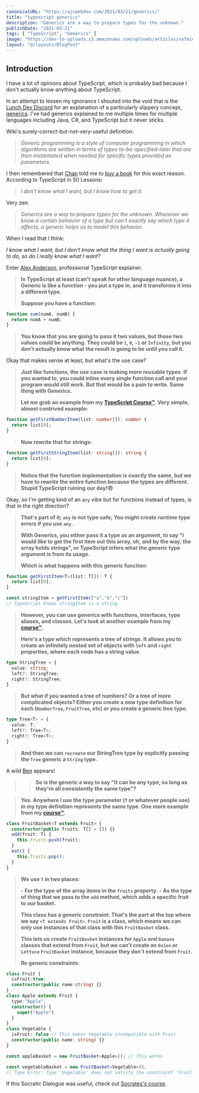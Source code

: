 ```yaml
---
canonicalURL: "https://ajcwebdev.com/2021/03/21/generics/"
title: "typescript generics"
description: "Generics are a way to prepare types for the unknown."
publishDate: "2021-03-21"
tags: [ "TypeScript", "Generics" ]
image: "https://dev-to-uploads.s3.amazonaws.com/uploads/articles/va7miuebkmdj0wass335.png"
layout: "@/layouts/BlogPost"
---
```


## Introduction

I have a lot of opinions about TypeScript, which is probably bad because I don't actually know anything about TypeScript.

In an attempt to lessen my ignorance I shouted into the void that is the [Lunch Dev Discord](https://discord.com/invite/dx7ZWCy) for an explanation of a particularly slippery concept, [generics](https://www.typescriptlang.org/docs/handbook/2/generics.html). I've had generics explained to me multiple times for multiple languages including Java, C#, and TypeScript but it never sticks.

Wiki's surely-correct-but-not-very-useful definition:

> _Generic programming is a style of computer programming in which algorithms are written in terms of types to-be-specified-later that are then instantiated when needed for specific types provided as parameters_

I then remembered that [Chan](https://twitter.com/chantastic) told me to [buy a book](https://www.smashingmagazine.com/printed-books/typescript-in-50-lessons/) for this exact reason. According to TypeScript in 50 Lessons:

> _I don't know what I want, but I know how to get it._

Very zen.

> _Generics are a way to prepare types for the unknown. Whenever we know a certain behavior of a type but can't exactly say which type it affects, a generic helps us to model this behavior._

When I read that I think:

_I know what I want, but I don't know what the thing I want is actually going to do, so do I really know what I want?_

Enter [Alex Anderson](https://twitter.com/ralex1993), professional TypeScript explainer.

> __In TypeScript at least (can't speak for other language nuance), a Generic is like a function - you put a type in, and it transforms it into a different type.__
>
> __Suppose you have a function:__

```typescript
function sum(numA, numB) {
  return numA + numB;
}
```

> __You know that you are going to pass it two values, but those two values could be anything. They could be `1`, `0`, `-1` or `Infinity`, but you don't actually know what the result is going to be until you call it.__

Okay that makes sense at least, but what's the use case?

> __Just like functions, the use case is making more reusable types. If you wanted to, you could inline every single function call and your program would still work. But that would be a pain to write. Same thing with Generics.__
>
> __Let me grab an example from my [TypeScript Course™](https://ui.dev/typescript/). Very simple, almost contrived example:__

```typescript
function getFirstNumberItem(list: number[]): number {
  return list[0];
}
```

> __Now rewrite that for strings:__

```typescript
function getFirstStringItem(list: string[]): string {
  return list[0];
}
```

> __Notice that the function implementation is *exactly* the same, but we have to rewrite the entire function because the types are different. Stupid TypeScript ruining our day!😠__

Okay, so I'm getting kind of an `any` vibe but for functions instead of types, is that in the right direction?

> __That's part of it; `any` is not type safe; You might create runtime type errors if you use `any`.__
>
> __With Generics, you either pass it a type as an argument, to say "I would like to get the first item out this array, oh, and by the way, the array holds strings", or TypeScript infers what the generic type argument is from its usage.__
>
> __Which is what happens with this generic function:__

```typescript
function getFirstItem<T>(list: T[]): T {
  return list[0];
}
```

```typescript
const stringItem = getFirstItem(["a","b","c"])
// TypeScript knows stringItem is a string
```

> __However, you can use generics with functions, interfaces, type aliases, and classes. Let's look at another example from my [course™](https://ui.dev/typescript/).__
>
> __Here's a type which represents a tree of strings. It allows you to create an infinitely nested set of objects with `left` and `right` properties, where each node has a string value.__

```typescript
type StringTree = {
  value: string;
  left?: StringTree;
  right?: StringTree;
}
```

> __But what if you wanted a tree of numbers? Or a tree of more complicated objects? Either you create a new type definition for each (`NumberTree`, `FruitTree`, etc) or you create a generic tree type.__

```typescript
type Tree<T> = {
  value: T;
  left?: Tree<T>;
  right?: Tree<T>;
}
```

> __And then we can `recreate` our StringTree type by explicitly passing the `Tree` generic a `String` type.__

A wild [Ben](https://twitter.com/bendmyers) appears!

>> __So is the generic a way to say "It can be any type, so long as they're all consistently the same type"?__

> __Yes. Anywhere I use the type parameter (`T` or whatever people use) in my type definition represents the same type. One more example from my [course™](https://ui.dev/typescript/).__

```typescript
class FruitBasket<T extends Fruit> {
  constructor(public fruits: T[] = []) {}
  add(fruit: T) {
    this.fruits.push(fruit);
  }
  eat() {
    this.fruits.pop();
  }
}
```

> __We use `T` in two places:__
> 
> __- For the type of the array items in the `fruits` property.__
> __- As the type of thing that we pass to the `add` method, which adds a specific fruit to our basket.__
> 
> __This class has a generic constraint. That's the part at the top where we say `<T extends Fruit>`. `Fruit` is a class, which means we can only use instances of that class with this `FruitBasket` class.__
> 
> __This lets us create `FruitBasket` instances for `Apple` and `Banana` classes that extend from `Fruit`, but we can't create an `Onion` or `Lettuce` `FruitBasket` instance, because they don't extend from `Fruit`.__
>
> __Re generic constraints:__

```typescript
class Fruit {
  isFruit:true;
  constructor(public name:string) {}
}
class Apple extends Fruit {
  type:"Apple",
  constructor() {
    super("Apple")
  }
}
class Vegetable {
  isFruit: false // This makes Vegetable incompatible with Fruit
  constructor(public name: string) {}
}

const appleBasket = new FruitBasket<Apple>(); // This works

const vegetableBasket = new FruitBasket<Vegetable>();
// Type Error: Type 'Vegetable' does not satisfy the constraint 'Fruit'. Types of property 'isFruit' are incompatible.
```

If this Socratic Dialogue was useful, check out [Socrates's course](https://ui.dev/typescript/).
